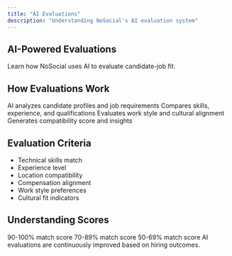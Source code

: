 ```yaml
---
title: "AI Evaluations"
description: "Understanding NoSocial's AI evaluation system"
---
```


## AI-Powered Evaluations

Learn how NoSocial uses AI to evaluate candidate-job fit.

## How Evaluations Work

<Steps>
  <Step title="Data Analysis">
    AI analyzes candidate profiles and job requirements
  </Step>
  <Step title="Skill Matching">
    Compares skills, experience, and qualifications
  </Step>
  <Step title="Cultural Fit">
    Evaluates work style and cultural alignment
  </Step>
  <Step title="Match Score">
    Generates compatibility score and insights
  </Step>
</Steps>

## Evaluation Criteria

- Technical skills match
- Experience level
- Location compatibility
- Compensation alignment
- Work style preferences
- Cultural fit indicators

## Understanding Scores

<CardGroup cols={3}>
  <Card title="Excellent" icon="star" color="#16a34a">
    90-100% match score
  </Card>
  <Card title="Good" icon="thumbs-up" color="#2563eb">
    70-89% match score
  </Card>
  <Card title="Potential" icon="lightbulb" color="#ca8a04">
    50-69% match score
  </Card>
</CardGroup>

<Info>
  AI evaluations are continuously improved based on hiring outcomes.
</Info>
